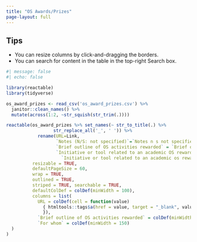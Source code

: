```yaml
---
title: "OS Awards/Prizes"
page-layout: full
---
```


::: {.callout-tip}
## Tips

 - You can resize columns by click-and-dragging the borders.
 - You can search for content in the table in the top-right Search box.
:::

```r
#| message: false
#| echo: false

library(reactable)
library(tidyverse)

os_award_prizes <- read_csv('os_award_prizes.csv') %>% 
  janitor::clean_names() %>% 
  mutate(across(1:2, ~str_squish(str_trim(.)))) 

reactable(os_award_prizes %>% set_names(~ str_to_title(.) %>%
                  str_replace_all('_', ' ')) %>% 
            rename(URL=Link, 
                   `Notes (N/S: not specified)`=`Notes n s not specified`,
                   `Brief outline of OS activities rewarded` = `Brief outline of os activities rewarded`,
                   `Initiative or tool related to an academic OS rewarding mechanism` =
                     `Initiative or tool related to an academic os rewarding mechanism`), 
          resizable = TRUE,
          defaultPageSize = 60,
          wrap = TRUE,
          outlined = TRUE,
          striped = TRUE, searchable = TRUE,
          defaultColDef = colDef(minWidth = 100),
          columns = list(
            URL = colDef(cell = function(value) 
              { htmltools::tags$a(href = value, target = "_blank", value)
              }),
            `Brief outline of OS activities rewarded` = colDef(minWidth = 250),
            `For whom` = colDef(minWidth = 150)
  )
)
```

